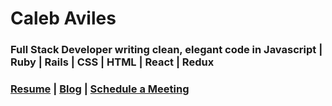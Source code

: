 # Caleb Aviles
### Full Stack Developer writing clean, elegant code in Javascript | Ruby | Rails | CSS | HTML | React | Redux
### [Resume](https://docs.google.com/document/d/1cQaPfbBERR3UlOHx42hqTjLsKEmrZTUhF_bVlKGhj9I/edit?usp=sharing) | [Blog](https://medium.com/@earthctzn1) | [Schedule a Meeting](https://calendly.com/caleb-a)